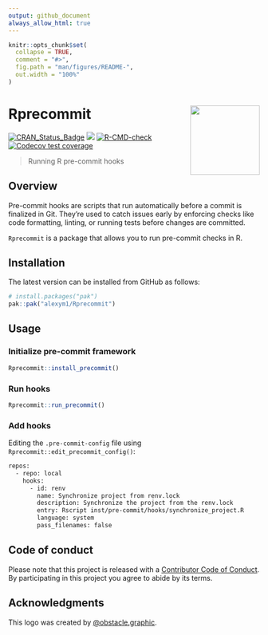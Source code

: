 ---
output: github_document
always_allow_html: true
---

<!-- README.md is generated from README.Rmd. Please edit that file -->

```{r, include = FALSE}
knitr::opts_chunk$set(
  collapse = TRUE,
  comment = "#>",
  fig.path = "man/figures/README-",
  out.width = "100%"
)
```

# Rprecommit <a href=#><img src="man/figures/sticker.png" align="right" height="139" style="float:right; height:139px;"></a>

<!-- badges: start -->
[![CRAN_Status_Badge](https://www.r-pkg.org/badges/version/Rprecommit)](https://cran.r-project.org/package=Rprecommit)
![](https://img.shields.io/badge/github%20version-1.1.0-orange.svg)
[![R-CMD-check](https://github.com/alexym1/Rprecommit/actions/workflows/R-CMD-check.yaml/badge.svg)](https://github.com/alexym1/Rprecommit/actions/workflows/R-CMD-check.yaml)
[![Codecov test coverage](https://codecov.io/gh/alexym1/Rprecommit/branch/master/graph/badge.svg)](https://app.codecov.io/gh/alexym1/Rprecommit?branch=master)
<!-- badges: end -->

> Running R pre-commit hooks


## Overview

Pre-commit hooks are scripts that run automatically before a commit is finalized in Git. They’re used to catch issues early by enforcing checks like code formatting, linting, or running tests before changes are committed.

`Rprecommit` is a package that allows you to run pre-commit checks in R.


## Installation

The latest version can be installed from GitHub as follows: 

```{r eval = FALSE}
# install.packages("pak")
pak::pak("alexym1/Rprecommit")
```


## Usage

### Initialize pre-commit framework

```{r eval = FALSE}
Rprecommit::install_precommit()
```


### Run hooks

```{r eval = FALSE}
Rprecommit::run_precommit()
```


### Add hooks 

Editing the `.pre-commit-config` file using `Rprecommit::edit_precommit_config()`:

```{bash eval = FALSE}
repos:
  - repo: local
    hooks:
      - id: renv
        name: Synchronize project from renv.lock
        description: Synchronize the project from the renv.lock
        entry: Rscript inst/pre-commit/hooks/synchronize_project.R
        language: system
        pass_filenames: false
```


## Code of conduct

Please note that this project is released with a [Contributor Code of Conduct](https://alexym1.github.io/Rprecommit/CONTRIBUTING.html). By participating in this project you agree to abide by its terms.


## Acknowledgments

This logo was created by [@obstacle.graphic](https://linktr.ee/obstacle.graphic).
